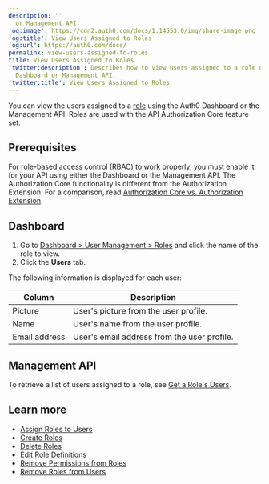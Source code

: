 ```yaml
---
description: ''
  or Management API.
'og:image': https://cdn2.auth0.com/docs/1.14553.0/img/share-image.png
'og:title': View Users Assigned to Roles
'og:url': https://auth0.com/docs/
permalink: view-users-assigned-to-roles
title: View Users Assigned to Roles
'twitter:description': Describes how to view users assigned to a role using the Auth0
  Dashboard or Management API.
'twitter:title': View Users Assigned to Roles
---
```

You can view the users assigned to a [role](/docs/manage-users/access-control/rbac) using the <Tooltip tip="Auth0 Dashboard: Auth0's main product to configure your services." cta="View Glossary" href="/docs/glossary?term=Auth0+Dashboard">Auth0 Dashboard</Tooltip> or the <Tooltip tip="Auth0 Dashboard: Auth0's main product to configure your services." cta="View Glossary" href="/docs/glossary?term=Management+API">Management API</Tooltip>. Roles are used with the API Authorization Core feature set.

## Prerequisites

For role-based access control (RBAC) to work properly, you must enable it for your API using either the Dashboard or the Management API. The Authorization Core functionality is different from the Authorization Extension. For a comparison, read [Authorization Core vs. Authorization Extension](/docs/manage-users/access-control/authorization-core-vs-authorization-extension).

## Dashboard

1. Go to [Dashboard > User Management > Roles](https://manage.auth0.com/#/users) and click the name of the role to view.
2. Click the **Users** tab.

The following information is displayed for each user:

| Column | Description |
| --- | --- |
| Picture | User's picture from the user profile. |
| Name | User's name from the user profile. |
| Email address | User's email address from the user profile. |

## Management API

To retrieve a list of users assigned to a role, see [Get a Role's Users](https://auth0.com/docs/api/management/v2#!/Roles/get_role_user).

## Learn more

* [Assign Roles to Users](/docs/manage-users/access-control/configure-core-rbac/rbac-users/assign-roles-to-users)
* [Create Roles](/docs/manage-users/access-control/configure-core-rbac/roles/create-roles)
* [Delete Roles](/docs/manage-users/access-control/configure-core-rbac/roles/delete-roles)
* [Edit Role Definitions](/docs/manage-users/access-control/configure-core-rbac/roles/edit-role-definitions)
* [Remove Permissions from Roles](/docs/manage-users/access-control/configure-core-rbac/roles/remove-permissions-from-roles)
* [Remove Roles from Users](/docs/manage-users/access-control/configure-core-rbac/rbac-users/remove-roles-from-users)